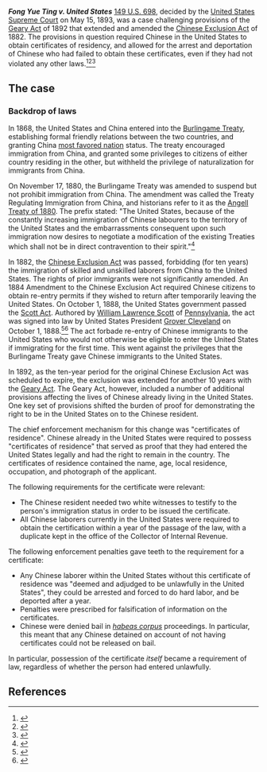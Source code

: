'''''Fong Yue Ting v. United States''''' [[case citation|149 U.S. 698]], decided by the [[United States Supreme Court]] on May 15, 1893, was a case challenging provisions of the [[Geary Act]] of 1892 that extended and amended the [[Chinese Exclusion Act]] of 1882. The provisions in question required Chinese in the United States to obtain certificates of residency, and allowed for the arrest and deportation of Chinese who had failed to obtain these certificates, even if they had not violated any other laws.<ref name=justia>{{cite web|url = https://supreme.justia.com/cases/federal/us/149/698/case.html|title = Fong Yue Ting v. United States|publisher = [[Justia]]|accessdate = February 18, 2016}}</ref><ref name=i2us>{{cite web|url = http://immigrationtounitedstates.org/503-fong-yue-ting-v-united-states.html|title = Fong Yue Ting v. United States|publisher = Immigration to the United States|accessdate = February 18, 2016}}</ref><ref name=findlaw>{{cite web|url = http://caselaw.findlaw.com/us-supreme-court/149/698.html|title = United States Supreme Court. FONG YUE TING v. U S, (1893) No. 108|accessdate = February 18, 2016|publisher = [[FindLaw]]}}</ref>

== The case ==

=== Backdrop of laws ===

In 1868, the United States and China entered into the [[Burlingame Treaty]], establishing formal friendly relations between the two countries, and granting China [[most favored nation]] status. The treaty encouraged immigration from China, and granted some privileges to citizens of either country residing in the other, but withheld the privilege of naturalization for immigrants from China.

On November 17, 1880, the Burlingame Treaty was amended to suspend but not prohibit immigration from China. The amendment was called the Treaty Regulating Immigration from China, and historians refer to it as the [[Angell Treaty of 1880]]. The prefix stated: "The United States, because of the constantly increasing immigration of Chinese labourers to the territory of the United States and the embarrassments consequent upon such immigration now desires to negotiate a modification of the existing Treaties which shall not be in direct contravention to their spirit."<ref>{{cite book|title = China and the International System, 1840-1949: Power, Presence, and Perceptions in a Century of Humiliation|last = Scott|first = David|url = https://books.google.com/books?id=6U_DPS4vfO0C&pg=PA77&lpg=PA77&dq=%22treaty+regulating+immigration+from+china%22&source=bl&ots=ovPyk0Nmkp&sig=MwKtx51QSmO3PWuN31ast-qrqdM&hl=en&sa=X&ved=0CCwQ6AEwAmoVChMIsMzIlsjcyAIVUs5jCh2CAQY2#v=onepage&q=%22treaty%20regulating%20immigration%20from%20china%22&f=false}}</ref>

In 1882, the [[Chinese Exclusion Act]] was passed, forbidding (for ten years) the immigration of skilled and unskilled laborers from China to the United States. The rights of prior immigrants were not significantly amended. An 1884 Amendment to the Chinese Exclusion Act required Chinese citizens to obtain re-entry permits if they wished to return after temporarily leaving the United States. On October 1, 1888, the United States government passed the [[Scott Act (1888)|Scott Act]]. Authored by [[William Lawrence Scott]] of [[Pennsylvania]], the act was signed into law by United States President [[Grover Cleveland]] on October 1, 1888.<ref name=harpweek>{{cite web|url=http://immigrants.harpweek.com/ChineseAmericans/2KeyIssues/ScottAct.htm|title = Scott Act (1888)|publisher = Harpweek|accessdate = January 16, 2015}}</ref><ref>{{cite book|title = The Oxford Guide to United States Supreme Court Decisions|url = http://books.google.com/books?id=48DrskXOpLUC&pg=PA53&lpg=PA53&dq=scott+act+1888&source=bl&ots=d_u_SSdUtQ&sig=ZsmXCe7qZSMuQjiPjqoaZeCEFcg|accessdate = January 16, 2015}}</ref> The act forbade re-entry of Chinese immigrants to the United States who would not otherwise be eligible to enter the United States if immigrating for the first time. This went against the privileges that the Burlingame Treaty gave Chinese immigrants to the United States.

In 1892, as the ten-year period for the original Chinese Exclusion Act was scheduled to expire, the exclusion was extended for another 10 years with the [[Geary Act]]. The Geary Act, however, included a number of additional provisions affecting the lives of Chinese already living in the United States. One key set of provisions shifted the burden of proof for demonstrating the right to be in the United States on to the Chinese resident.

The chief enforcement mechanism for this change was "certificates of residence". Chinese already in the United States were required to possess "certificates of residence" that served as proof that they had entered the United States legally and had the right to remain in the country. The certificates of residence contained the name, age, local residence, occupation, and photograph of the applicant.

The following requirements for the certificate were relevant:

* The Chinese resident needed two white witnesses to testify to the person's immigration status in order to be issued the certificate.
* All Chinese laborers currently in the United States were required to obtain the certification within a year of the passage of the law, with a duplicate kept in the office of the Collector of Internal Revenue.

The following enforcement penalties gave teeth to the requirement for a certificate:

* Any Chinese laborer within the United States without this certificate of residence was "deemed and adjudged to be unlawfully in the United States", they could be arrested and forced to do hard labor, and be deported after a year.
* Penalties were prescribed for falsification of information on the certificates.
* Chinese were denied bail in ''[[habeas corpus]]'' proceedings. In particular, this meant that any Chinese detained on account of not having certificates could not be released on bail.

In particular, possession of the certificate ''itself'' became a requirement of law, regardless of whether the person had entered unlawfully.



== References ==

{{reflist}}

